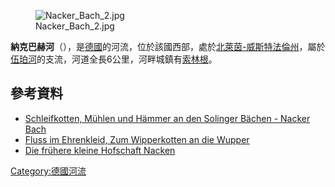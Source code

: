 {{No footnotes|time=2020-08-10T04:07:00+00:00}}
{{Coord|51.130327|N|7.026543|E|display=title}}
[[Image:Nacker_Bach_2.jpg|right]]

'''納克巴赫河'''（{{lang-de|Nacker Bach}}），是[[德國|德國]]的河流，位於該國西部，處於[[北萊茵-威斯特法倫州|北萊茵-威斯特法倫州]]，屬於[[伍珀河|伍珀河]]的支流，河道全長6公里，河畔城鎮有[[索林根|索林根]]。

==參考資料==
* [http://www.tetti.de/SOLINGEN/KOTTEN/nacker-bach.html Schleifkotten, Mühlen und Hämmer an den Solinger Bächen - Nacker Bach] {{Wayback|url=http://www.tetti.de/SOLINGEN/KOTTEN/nacker-bach.html |date=20201130070654 }}
* [http://shop.express.de/upload/Leseprobe%20Seiten%2020-23.pdf Fluss im Ehrenkleid, Zum Wipperkotten an die Wupper] {{Wayback|url=http://shop.express.de/upload/Leseprobe%20Seiten%2020-23.pdf |date=20161231180111 }}
* [http://www.zeitspurensuche.de/02/sghonac1.htm Die frühere kleine Hofschaft Nacken] {{Wayback|url=http://www.zeitspurensuche.de/02/sghonac1.htm |date=20160315053639 }}

{{Germany-geo-stub}}
[[Category:德國河流|Category:德國河流]]